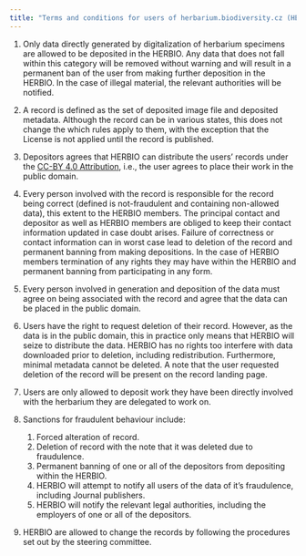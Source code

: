 ```yaml
---
title: "Terms and conditions for users of herbarium.biodiversity.cz (HERBIO)"
---
```


1. Only data directly generated by digitalization of herbarium specimens are allowed to be deposited in the HERBIO. Any data that does not fall within this category will be removed without warning and will result in a permanent ban of the user from making further deposition in the HERBIO. In the case of illegal material, the relevant authorities will be notified.

2. A record is defined as the set of deposited image file and deposited metadata. Although the record can be in various states, this does not change the which rules apply to them, with the exception that the License is not applied until the record is published.

3. Depositors agrees that HERBIO can distribute the users' records under the [CC-BY 4.0 Attribution](https://creativecommons.org/licenses/by/4.0/), i.e., the user agrees to place their work in the public domain.

4. Every person involved with the record is responsible for the record being correct (defined is not-fraudulent and containing non-allowed data), this extent to the HERBIO members. The principal contact and depositor as well as HERBIO members are obliged to keep their contact information updated in case doubt arises. Failure of correctness or contact information can in worst case lead to deletion of the record and permanent banning from making depositions. In the case of HERBIO members termination of any rights they may have within the HERBIO and permanent banning from participating in any form.

5. Every person involved in generation and deposition of the data must agree on being associated with the record and agree that the data can be placed in the public domain.

6. Users have the right to request deletion of their record. However, as the data is in the public domain, this in practice only means that HERBIO will seize to distribute the data. HERBIO has no rights too interfere with data downloaded prior to deletion, including redistribution. Furthermore, minimal metadata cannot be deleted. A note that the user requested deletion of the record will be present on the record landing page.

7. Users are only allowed to deposit work they have been directly involved with the herbarium they are delegated to work on.

8. Sanctions for fraudulent behaviour include:
    1. Forced alteration of record.
    2. Deletion of record with the note that it was deleted due to fraudulence.
    3. Permanent banning of one or all of the depositors from depositing within the HERBIO.
    4. HERBIO will attempt to notify all users of the data of it’s fraudulence, including Journal publishers.
    5. HERBIO will notify the relevant legal authorities, including the employers of one or all of the depositors.

9. HERBIO are allowed to change the records by following the procedures  set out by the steering committee.